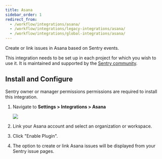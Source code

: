 ```yaml
---
title: Asana
sidebar_order: 1
redirect_from:
  - /workflow/integrations/asana/
  - /workflow/integrations/legacy-integrations/asana/
  - /workflow/integrations/global-integrations/asana/
---
```


Create or link issues in Asana based on Sentry events.

This integration needs to be set up in each project for which you wish to use it. It is maintained and supported by the [Sentry community](https://forum.sentry.io/).

## Install and Configure

<Note><markdown>

Sentry owner or manager permissions permissions are required to install this integration.

</markdown></Note>

1. Navigate to **Settings > Integrations > Asana**

   ![](asana.png)

2. Link your Asana account and select an organization or workspace.
3. Click "Enable Plugin".
4. The option to create or link Asana issues will be displayed from your Sentry issue pages.

